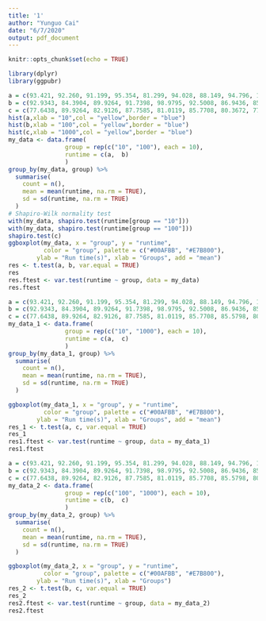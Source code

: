```yaml
---
title: '1'
author: "Yunguo Cai"
date: "6/7/2020"
output: pdf_document
---
```


```r
knitr::opts_chunk$set(echo = TRUE)
```

```r
library(dplyr)
library(ggpubr)
```

```r
a = c(93.421, 92.260, 91.199, 95.354, 81.299, 94.028, 88.149, 94.796, 100.485, 87.099)
b = c(92.9343, 84.3904, 89.9264, 91.7398, 98.9795, 92.5008, 86.9436, 85.4199, 87.5312, 97.9665)
c = c(77.6438, 89.9264, 82.9126, 87.7585, 81.0119, 85.7708, 80.3672, 77.7725, 84.5615)
hist(a,xlab = "10",col = "yellow",border = "blue")
hist(b,xlab = "100",col = "yellow",border = "blue")
hist(c,xlab = "1000",col = "yellow",border = "blue")
my_data <- data.frame( 
                group = rep(c("10", "100"), each = 10),
                runtime = c(a,  b)
                )
group_by(my_data, group) %>%
  summarise(
    count = n(),
    mean = mean(runtime, na.rm = TRUE),
    sd = sd(runtime, na.rm = TRUE)
  )
# Shapiro-Wilk normality test 
with(my_data, shapiro.test(runtime[group == "10"]))
with(my_data, shapiro.test(runtime[group == "100"])) 
shapiro.test(c)
ggboxplot(my_data, x = "group", y = "runtime", 
          color = "group", palette = c("#00AFBB", "#E7B800"),
        ylab = "Run time(s)", xlab = "Groups", add = "mean")
res <- t.test(a, b, var.equal = TRUE)
res
res.ftest <- var.test(runtime ~ group, data = my_data)
res.ftest
```
```r
a = c(93.421, 92.260, 91.199, 95.354, 81.299, 94.028, 88.149, 94.796, 100.485, 87.099)
b = c(92.9343, 84.3904, 89.9264, 91.7398, 98.9795, 92.5008, 86.9436, 85.4199, 87.5312, 97.9665)
c = c(77.6438, 89.9264, 82.9126, 87.7585, 81.0119, 85.7708, 85.5798, 80.3672, 77.7725, 84.5615)
my_data_1 <- data.frame( 
                group = rep(c("10", "1000"), each = 10),
                runtime = c(a,  c)
                )
group_by(my_data_1, group) %>%
  summarise(
    count = n(),
    mean = mean(runtime, na.rm = TRUE),
    sd = sd(runtime, na.rm = TRUE)
  )

ggboxplot(my_data_1, x = "group", y = "runtime", 
          color = "group", palette = c("#00AFBB", "#E7B800"),
        ylab = "Run time(s)", xlab = "Groups", add = "mean")
res_1 <- t.test(a, c, var.equal = TRUE)
res_1
res1.ftest <- var.test(runtime ~ group, data = my_data_1)
res1.ftest
```



```r
a = c(93.421, 92.260, 91.199, 95.354, 81.299, 94.028, 88.149, 94.796, 100.485, 87.099)
b = c(92.9343, 84.3904, 89.9264, 91.7398, 98.9795, 92.5008, 86.9436, 85.4199, 87.5312, 97.9665)
c = c(77.6438, 89.9264, 82.9126, 87.7585, 81.0119, 85.7708, 85.5798, 80.3672, 77.7725, 84.5615)
my_data_2 <- data.frame( 
                group = rep(c("100", "1000"), each = 10),
                runtime = c(b,  c)
                )
group_by(my_data_2, group) %>%
  summarise(
    count = n(),
    mean = mean(runtime, na.rm = TRUE),
    sd = sd(runtime, na.rm = TRUE)
  )

ggboxplot(my_data_2, x = "group", y = "runtime", 
          color = "group", palette = c("#00AFBB", "#E7B800"),
        ylab = "Run time(s)", xlab = "Groups")
res_2 <- t.test(b, c, var.equal = TRUE)
res_2
res2.ftest <- var.test(runtime ~ group, data = my_data_2)
res2.ftest
```